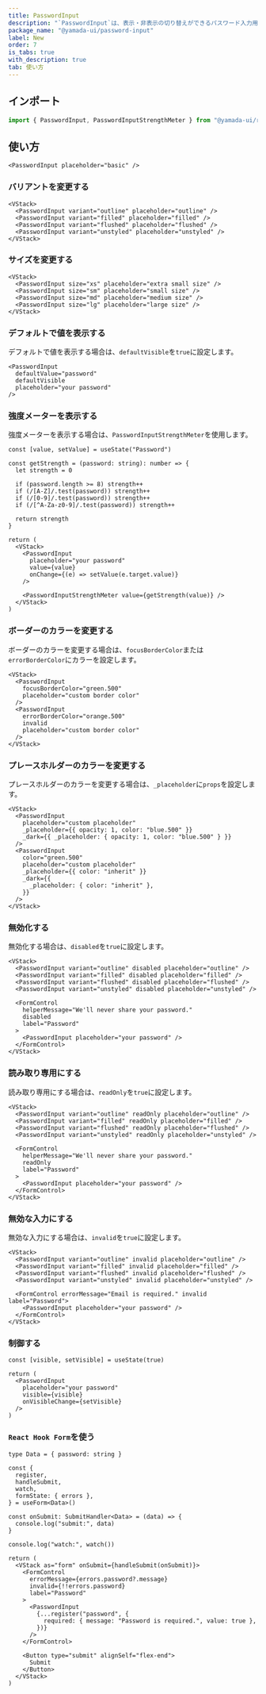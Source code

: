 ```yaml
---
title: PasswordInput
description: "`PasswordInput`は、表示・非表示の切り替えができるパスワード入力用のコンポーネントです。"
package_name: "@yamada-ui/password-input"
label: New
order: 7
is_tabs: true
with_description: true
tab: 使い方
---
```


## インポート

```ts
import { PasswordInput, PasswordInputStrengthMeter } from "@yamada-ui/react"
```

## 使い方

```tsx
<PasswordInput placeholder="basic" />
```

### バリアントを変更する

```tsx
<VStack>
  <PasswordInput variant="outline" placeholder="outline" />
  <PasswordInput variant="filled" placeholder="filled" />
  <PasswordInput variant="flushed" placeholder="flushed" />
  <PasswordInput variant="unstyled" placeholder="unstyled" />
</VStack>
```

### サイズを変更する

```tsx
<VStack>
  <PasswordInput size="xs" placeholder="extra small size" />
  <PasswordInput size="sm" placeholder="small size" />
  <PasswordInput size="md" placeholder="medium size" />
  <PasswordInput size="lg" placeholder="large size" />
</VStack>
```

### デフォルトで値を表示する

デフォルトで値を表示する場合は、`defaultVisible`を`true`に設定します。

```tsx
<PasswordInput
  defaultValue="password"
  defaultVisible
  placeholder="your password"
/>
```

### 強度メーターを表示する

強度メーターを表示する場合は、`PasswordInputStrengthMeter`を使用します。

```tsx functional=true
const [value, setValue] = useState("Password")

const getStrength = (password: string): number => {
  let strength = 0

  if (password.length >= 8) strength++
  if (/[A-Z]/.test(password)) strength++
  if (/[0-9]/.test(password)) strength++
  if (/[^A-Za-z0-9]/.test(password)) strength++

  return strength
}

return (
  <VStack>
    <PasswordInput
      placeholder="your password"
      value={value}
      onChange={(e) => setValue(e.target.value)}
    />

    <PasswordInputStrengthMeter value={getStrength(value)} />
  </VStack>
)
```

### ボーダーのカラーを変更する

ボーダーのカラーを変更する場合は、`focusBorderColor`または`errorBorderColor`にカラーを設定します。

```tsx
<VStack>
  <PasswordInput
    focusBorderColor="green.500"
    placeholder="custom border color"
  />
  <PasswordInput
    errorBorderColor="orange.500"
    invalid
    placeholder="custom border color"
  />
</VStack>
```

### プレースホルダーのカラーを変更する

プレースホルダーのカラーを変更する場合は、`_placeholder`に`props`を設定します。

```tsx
<VStack>
  <PasswordInput
    placeholder="custom placeholder"
    _placeholder={{ opacity: 1, color: "blue.500" }}
    _dark={{ _placeholder: { opacity: 1, color: "blue.500" } }}
  />
  <PasswordInput
    color="green.500"
    placeholder="custom placeholder"
    _placeholder={{ color: "inherit" }}
    _dark={{
      _placeholder: { color: "inherit" },
    }}
  />
</VStack>
```

### 無効化する

無効化する場合は、`disabled`を`true`に設定します。

```tsx
<VStack>
  <PasswordInput variant="outline" disabled placeholder="outline" />
  <PasswordInput variant="filled" disabled placeholder="filled" />
  <PasswordInput variant="flushed" disabled placeholder="flushed" />
  <PasswordInput variant="unstyled" disabled placeholder="unstyled" />

  <FormControl
    helperMessage="We'll never share your password."
    disabled
    label="Password"
  >
    <PasswordInput placeholder="your password" />
  </FormControl>
</VStack>
```

### 読み取り専用にする

読み取り専用にする場合は、`readOnly`を`true`に設定します。

```tsx
<VStack>
  <PasswordInput variant="outline" readOnly placeholder="outline" />
  <PasswordInput variant="filled" readOnly placeholder="filled" />
  <PasswordInput variant="flushed" readOnly placeholder="flushed" />
  <PasswordInput variant="unstyled" readOnly placeholder="unstyled" />

  <FormControl
    helperMessage="We'll never share your password."
    readOnly
    label="Password"
  >
    <PasswordInput placeholder="your password" />
  </FormControl>
</VStack>
```

### 無効な入力にする

無効な入力にする場合は、`invalid`を`true`に設定します。

```tsx
<VStack>
  <PasswordInput variant="outline" invalid placeholder="outline" />
  <PasswordInput variant="filled" invalid placeholder="filled" />
  <PasswordInput variant="flushed" invalid placeholder="flushed" />
  <PasswordInput variant="unstyled" invalid placeholder="unstyled" />

  <FormControl errorMessage="Email is required." invalid label="Password">
    <PasswordInput placeholder="your password" />
  </FormControl>
</VStack>
```

### 制御する

```tsx functional=true
const [visible, setVisible] = useState(true)

return (
  <PasswordInput
    placeholder="your password"
    visible={visible}
    onVisibleChange={setVisible}
  />
)
```

### `React Hook Form`を使う

```tsx functional=true
type Data = { password: string }

const {
  register,
  handleSubmit,
  watch,
  formState: { errors },
} = useForm<Data>()

const onSubmit: SubmitHandler<Data> = (data) => {
  console.log("submit:", data)
}

console.log("watch:", watch())

return (
  <VStack as="form" onSubmit={handleSubmit(onSubmit)}>
    <FormControl
      errorMessage={errors.password?.message}
      invalid={!!errors.password}
      label="Password"
    >
      <PasswordInput
        {...register("password", {
          required: { message: "Password is required.", value: true },
        })}
      />
    </FormControl>

    <Button type="submit" alignSelf="flex-end">
      Submit
    </Button>
  </VStack>
)
```
